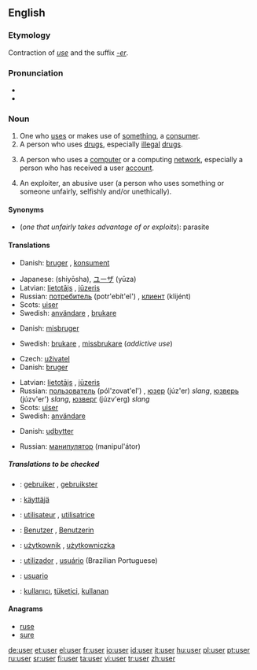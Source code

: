 ==English==

===Etymology===
Contraction of ''[[use]]'' and the suffix ''[[-er]]''.

===Pronunciation===
*{{audio|en-us-user.ogg|Audio (US)}}
*{{rhymes|uːzə(r)}}

===Noun===
{{en-noun}}

# One who [[use]]s or makes use of [[something]], a [[consumer]].
# A person who uses [[drug]]s, especially [[illegal]] [[drugs]].
# {{context|computing}} A person who uses a [[computer]] or a computing [[network]], especially a person who has received a user [[account]].
# {{pejorative}} An exploiter, an abusive user (a person who uses something or someone unfairly, selfishly and/or unethically).

====Synonyms====
*(''one that unfairly takes advantage of or exploits''): parasite

====Translations====
{{trans-top|one who uses something, a consumer}}
*Danish: [[bruger]] {{c}}, [[konsument]] {{c}}
{{trans-mid}}
*Japanese: {{JAchar|[[使用者]]}} (shiyōsha), [[ユーザ]] (yūza)
*Latvian: [[lietotājs]] {{m}}, [[jūzeris]] {{m}}
*Russian: [[потребитель]] (potr'ebít'el') {{m}}, [[клиент]] (klijént) {{m}}
*Scots: [[uiser]]
*Swedish: [[användare]] {{c}}, [[brukare]] {{c}}
{{trans-bottom}}

{{trans-top|one who uses drugs}}
*Danish: [[misbruger]] {{c}}
{{trans-mid}}
*Swedish: [[brukare]] {{c}}, [[missbrukare]] {{c}} (''addictive use'')
{{trans-bottom}}

{{trans-top|person who uses a computer}}
*Czech: [[uživatel]] {{m}}
*Danish: [[bruger]] {{c}}
{{trans-mid}}
*Latvian: [[lietotājs]] {{m}}, [[jūzeris]] {{m}}
*Russian: [[пользователь]] (pól'zovat'el') {{m}}, [[юзер]] (júz'er) {{m}} ''slang'', [[юзверь]] (júzv'er') {{m}} ''slang'', [[юзверг]] (júzv'erg) {{m}} ''slang''
*Scots: [[uiser]]
*Swedish: [[användare]] {{c}}
{{trans-bottom}}

{{trans-top|an exploiter}}
*Danish: [[udbytter]] {{c}}
{{trans-mid}}
*Russian: [[манипулятор]] (manipul'átor) {{m}}
{{trans-bottom}}

=====Translations to be checked=====
{{checktrans}}
*{{ttbc|Dutch}}: [[gebruiker]] {{m}}, [[gebruikster]] {{f}}
*{{ttbc|Finnish}}: [[käyttäjä]]
*{{ttbc|French}}: [[utilisateur]] {{m}}, [[utilisatrice]] {{f}}
*{{ttbc|German}}: [[Benutzer]] {{m}}, [[Benutzerin]] {{f}}
*{{ttbc|Polish}}: [[użytkownik]] {{m}}, [[użytkowniczka]] {{f}}
*{{ttbc|Portuguese}}: [[utilizador]] {{m}}, [[usuário]] {{m}} (Brazilian Portuguese)
*{{ttbc|Spanish}}: [[usuario]] {{m}}
*{{ttbc|Turkish}}: [[kullanıcı]], [[tüketici]], [[kullanan]]

====Anagrams====
*[[ruse]]
*[[sure]]

[[de:user]]
[[et:user]]
[[el:user]]
[[fr:user]]
[[io:user]]
[[id:user]]
[[it:user]]
[[hu:user]]
[[pl:user]]
[[pt:user]]
[[ru:user]]
[[sr:user]]
[[fi:user]]
[[ta:user]]
[[vi:user]]
[[tr:user]]
[[zh:user]]